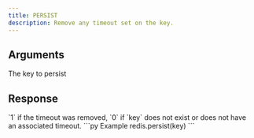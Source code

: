 ```yaml
---
title: PERSIST
description: Remove any timeout set on the key.
---
```



## Arguments

<ParamField body="key" type="string" required>
  The key to persist
</ParamField>

## Response

<ResponseField type="integer" required>
  `1` if the timeout was removed, `0` if `key` does not exist or does not have an associated timeout.
</ResponseField>

<RequestExample>
```py Example
redis.persist(key)
```
</RequestExample>

